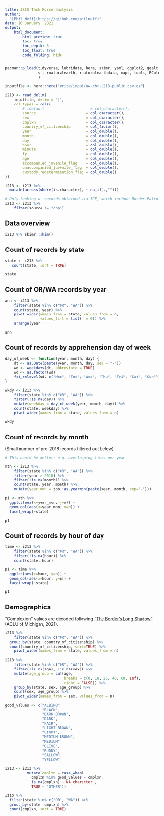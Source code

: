 ```yaml
---
title: JSIS Task Force analysis
author:
- "[Phil Neff](https://github.com/philneff)"
date: 10 January, 2021
output:
    html_document:
        html_preview: true
        toc: true
        toc_depth: 3
        toc_float: true
        code_folding: hide
---
```


```r

pacman::p_load(tidyverse, lubridate, here, skimr, yaml, ggplot2, ggalt, gplots,
               sf, rnaturalearth, rnaturalearthdata, maps, tools, RColorBrewer
               )

inputfile <- here::here("write/input/uw-chr-i213-public.csv.gz")

i213 <- read_delim(
    inputfile, delim = "|", 
    col_types = cols(
        # .default                     = col_character(),
        source                       = col_character(),
        sex                          = col_character(),
        cmplxn                       = col_character(),
        country_of_citizenship       = col_factor(),
        year                         = col_double(),
        month                        = col_double(),
        day                          = col_double(),
        hour                         = col_double(),
        minute                       = col_double(),
        fy                           = col_double(),
        age                          = col_double(),
        accompanied_juvenile_flag    = col_double(),
        unaccompanied_juvenile_flag  = col_double(),
        custody_redetermination_flag = col_double()
))

i213 <- i213 %>%
  mutate(across(where(is.character), ~ na_if(.,"")))

# Only looking at records obtained via ICE, which include Border Patrol/CBP apprehensions
i213 <- i213 %>%
    filter(source != "cbp")

```


## Data overview

```r

i213 %>% skimr::skim()

```

## Count of records by state

```r

state <- i213 %>%
   count(state, sort = TRUE)

state

```

## Count of OR/WA records by year

```r


ann <- i213 %>%
    filter(state %in% c("OR", "WA")) %>% 
    count(state, year) %>%
    pivot_wider(names_from = state, values_from = n,
                values_fill = list(n = 0)) %>%
    arrange(year)

ann

```

## Count of records by apprehension day of week

```r

day_of_week <- function(year, month, day) {
    dt <- as.Date(paste(year, month, day, sep = "-"))
    wd <- weekdays(dt, abbreviate = TRUE)
    wd <- as.factor(wd)
    fct_relevel(wd, c("Mon", "Tue", "Wed", "Thu", "Fri", "Sat", "Sun"))
}

wkdy <- i213 %>%
    filter(state %in% c("OR", "WA")) %>% 
    filter(!is.na(day)) %>%
    mutate(weekday = day_of_week(year, month, day)) %>%
    count(state, weekday) %>%
    pivot_wider(names_from = state, values_from = n)

wkdy

```

## Count of records by month

(Small number of pre-2018 records filtered out below)

```r

# This could be better: e.g. overlapping lines per year

mth <- i213 %>%
    filter(state %in% c("OR", "WA")) %>% 
    filter(year > 2018) %>% 
    filter(!is.na(month)) %>%
    count(state, year, month) %>% 
    mutate(year_mon = zoo::as.yearmon(paste(year, month, sep='-')))

p1 <- mth %>% 
  ggplot(aes(x=year_mon, y=n)) +
  geom_col(aes(x=year_mon, y=n)) +
  facet_wrap(~state)

p1

```

## Count of records by hour of day

```r

time <- i213 %>%
    filter(state %in% c("OR", "WA")) %>% 
    filter(!is.na(hour)) %>%
    count(state, hour)

p1 <- time %>% 
  ggplot(aes(x=hour, y=n)) +
  geom_col(aes(x=hour, y=n)) +
  facet_wrap(~state)

p1

```

## Demographics

"Complexion" values are decoded following ["The Border's Long Shadow"](https://www.aclumich.org/en/publications/borders-long-shadow) (ACLU of Michigan, 2021).

```r

i213 %>% 
    filter(state %in% c("OR", "WA")) %>% 
  group_by(state, country_of_citizenship) %>% 
  count(country_of_citizenship, sort=TRUE) %>% 
    pivot_wider(names_from = state, values_from = n)
  
i213 %>%
    filter(state %in% c("OR", "WA")) %>% 
    filter(!is.na(age), !is.na(sex)) %>%
    mutate(age_group = cut(age,
                           breaks = c(0, 18, 25, 40, 60, Inf),
                           right = FALSE)) %>%
    group_by(state, sex, age_group) %>% 
    count(sex, age_group) %>%
    pivot_wider(names_from = sex, values_from = n)

good_values <- c("ALBINO",
                 "BLACK",
                 "DARK BROWN",
                 "DARK",
                 "FAIR",
                 "LIGHT BROWN",
                 "LIGHT",
                 "MEDIUM BROWN",
                 "MEDIUM",
                 "OLIVE",
                 "RUDDY",
                 "SALLOW",
                 "YELLOW")

i213 <- i213 %>%
          mutate(cmplxn = case_when(
            cmplxn %in% good_values ~ cmplxn,
            is.na(cmplxn) ~ NA_character_,
            TRUE ~ "OTHER"))

i213 %>% 
  filter(state %in% c("OR", "WA")) %>% 
  group_by(state, cmplxn) %>% 
  count(cmplxn, sort = TRUE)

```
